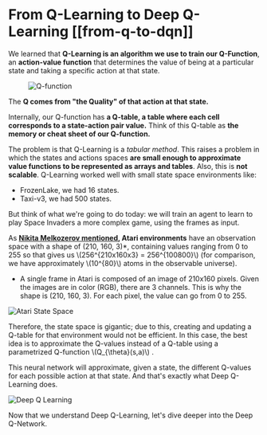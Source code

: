 # From Q-Learning to Deep Q-Learning [[from-q-to-dqn]]

We learned that **Q-Learning is an algorithm we use to train our Q-Function**, an **action-value function** that determines the value of being at a particular state and taking a specific action at that state.

<figure>
  <img src="https://huggingface.co/datasets/huggingface-deep-rl-course/course-images/resolve/main/en/unit3/Q-function.jpg" alt="Q-function"/>
</figure>

The **Q comes from "the Quality" of that action at that state.**

Internally, our Q-function has **a Q-table, a table where each cell corresponds to a state-action pair value.** Think of this Q-table as **the memory or cheat sheet of our Q-function.**

The problem is that Q-Learning is a *tabular method*. This raises a problem in which the states and actions spaces **are small enough to approximate value functions to be represented as arrays and tables**. Also, this is **not scalable**.
Q-Learning worked well with small state space environments like:

- FrozenLake, we had 16 states.
- Taxi-v3, we had 500 states.

But think of what we're going to do today: we will train an agent to learn to play Space Invaders a more complex game, using the frames as input.

As **[Nikita Melkozerov mentioned](https://twitter.com/meln1k), Atari environments** have an observation space with a shape of (210, 160, 3)*, containing values ranging from 0 to 255 so that gives us \\(256^{210x160x3} = 256^{100800}\\) (for comparison, we have approximately \\(10^{80}\\) atoms in the observable universe).

* A single frame in Atari is composed of an image of 210x160 pixels. Given the images are in color (RGB), there are 3 channels. This is why the shape is (210, 160, 3). For each pixel, the value can go from 0 to 255.

<img src="https://huggingface.co/datasets/huggingface-deep-rl-course/course-images/resolve/main/en/unit4/atari.jpg" alt="Atari State Space"/>

Therefore, the state space is gigantic; due to this, creating and updating a Q-table for that environment would not be efficient. In this case, the best idea is to approximate the Q-values instead of a Q-table using a parametrized Q-function  \\(Q_{\theta}(s,a)\\)  .

This neural network will approximate, given a state, the different Q-values for each possible action at that state. And that's exactly what Deep Q-Learning does.

<img src="https://huggingface.co/datasets/huggingface-deep-rl-course/course-images/resolve/main/en/unit1/deep.jpg" alt="Deep Q Learning"/>


Now that we understand Deep Q-Learning, let's dive deeper into the Deep Q-Network.
